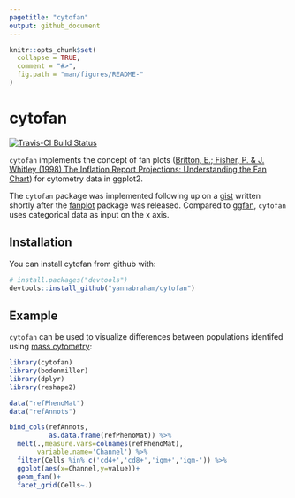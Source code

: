 ```yaml
---
pagetitle: "cytofan"
output: github_document
---
```


<!-- README.md is generated from README.Rmd. Please edit that file -->

```r
knitr::opts_chunk$set(
  collapse = TRUE,
  comment = "#>",
  fig.path = "man/figures/README-"
)
```

# cytofan

[![Travis-CI Build Status](https://travis-ci.org/yannabraham/cytofan.svg?branch=master)](https://travis-ci.org/yannabraham/cytofan)

`cytofan` implements the concept of fan plots ([Britton, E.; Fisher, P. & J. Whitley (1998) The Inflation Report Projections: Understanding the Fan Chart](https://www.bankofengland.co.uk/quarterly-bulletin/1998/q1/the-inflation-report-projections-understanding-the-fan-chart)) for cytometry data in ggplot2.

The `cytofan` package was implemented following up on a [gist](https://gist.github.com/yannabraham/6f8474ab32e8eec63c2e) written shortly after the [fanplot](https://cran.r-project.org/web/packages/fanplot/index.html) package was released. Compared to [ggfan](https://cran.r-project.org/web/packages/ggfan/index.html), `cytofan` uses categorical data as input on the x axis.

## Installation

You can install cytofan from github with:

```r
# install.packages("devtools")
devtools::install_github("yannabraham/cytofan")
```

## Example

`cytofan` can be used to visualize differences between populations identifed using [mass cytometry](http://www.nature.com/nbt/journal/v30/n9/full/nbt.2317.html):

```r
library(cytofan)
library(bodenmiller)
library(dplyr)
library(reshape2)

data("refPhenoMat")
data("refAnnots")

bind_cols(refAnnots,
          as.data.frame(refPhenoMat)) %>%
  melt(.,measure.vars=colnames(refPhenoMat),
       variable.name='Channel') %>%
  filter(Cells %in% c('cd4+','cd8+','igm+','igm-')) %>%
  ggplot(aes(x=Channel,y=value))+
  geom_fan()+
  facet_grid(Cells~.)
```

